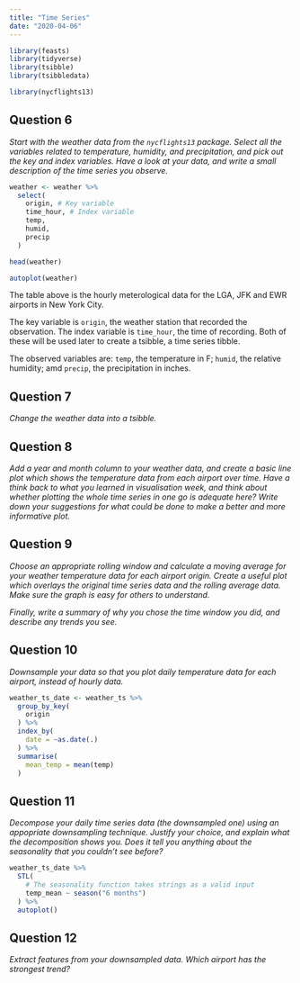 ```yaml
---
title: "Time Series"
date: "2020-04-06"
---
```


```r
library(feasts)
library(tidyverse)
library(tsibble)
library(tsibbledata)
```

```r
library(nycflights13)
```

## Question 6
*Start with the weather data from the `nycflights13` package. Select all the variables related to temperature, humidity, and precipitation, and pick out the key and index variables. Have a look at your data, and write a small description of the time series you observe.*

```r
weather <- weather %>% 
  select(
    origin, # Key variable
    time_hour, # Index variable
    temp,
    humid,
    precip
  )
```

```r
head(weather)
```

```r
autoplot(weather)
```

The table above is the hourly meterological data for the LGA, JFK and EWR airports in New York City.

The key variable is `origin`, the weather station that recorded the observation. The index variable is `time_hour`, the time of recording. Both of these will be used later to create a tsibble, a time series tibble.

The observed variables are: `temp`, the temperature in F; `humid`, the relative humidity; amd `precip`, the precipitation in inches.

## Question 7
*Change the weather data into a tsibble.*

## Question 8
*Add a year and month column to your weather data, and create a basic line plot which shows the temperature data from each airport over time. Have a think back to what you learned in visualisation week, and think about whether plotting the whole time series in one go is adequate here? Write down your suggestions for what could be done to make a better and more informative plot.*

## Question 9
*Choose an appropriate rolling window and calculate a moving average for your weather temperature data for each airport origin. Create a useful plot which overlays the original time series data and the rolling average data. Make sure the graph is easy for others to understand.*

*Finally, write a summary of why you chose the time window you did, and describe any trends you see.*

## Question 10
*Downsample your data so that you plot daily temperature data for each airport, instead of hourly data.*

```r
weather_ts_date <- weather_ts %>% 
  group_by_key(
    origin
  ) %>% 
  index_by(
    date = ~as.date(.)
  ) %>% 
  summarise(
    mean_temp = mean(temp)
  )
```


## Question 11
*Decompose your daily time series data (the downsampled one) using an appopriate downsampling technique. Justify your choice, and explain what the decomposition shows you. Does it tell you anything about the seasonality that you couldn’t see before?*

```r
weather_ts_date %>% 
  STL(
    # The seasonality function takes strings as a valid input
    temp_mean ~ season("6 months")
  ) %>% 
  autoplot()
```

## Question 12
*Extract features from your downsampled data. Which airport has the strongest trend?*
